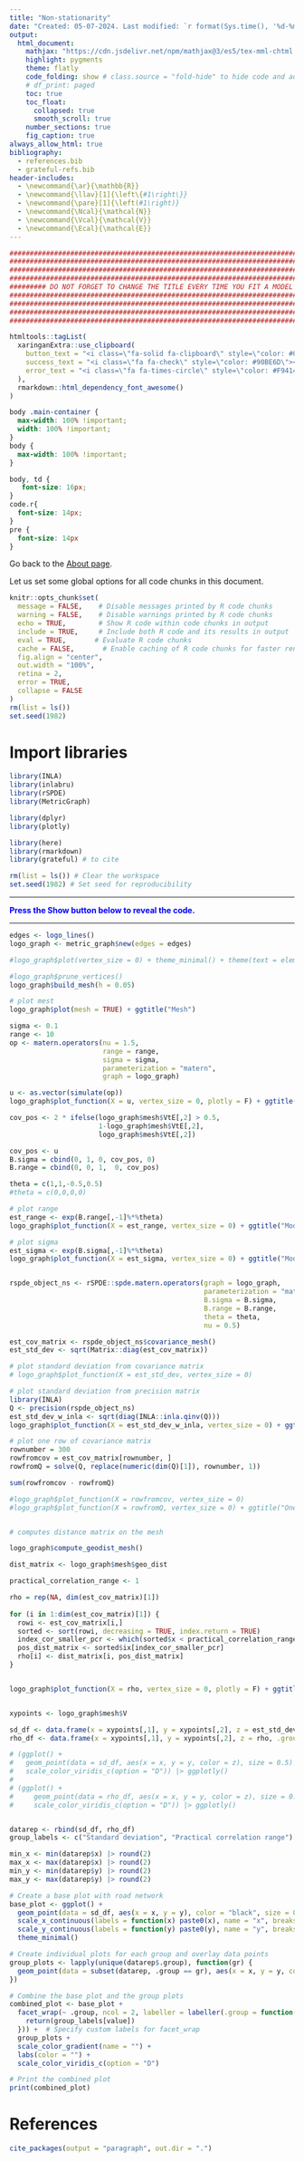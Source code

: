```yaml
---
title: "Non-stationarity"
date: "Created: 05-07-2024. Last modified: `r format(Sys.time(), '%d-%m-%Y.')`"
output:
  html_document:
    mathjax: "https://cdn.jsdelivr.net/npm/mathjax@3/es5/tex-mml-chtml.js"
    highlight: pygments
    theme: flatly
    code_folding: show # class.source = "fold-hide" to hide code and add a button to show it
    # df_print: paged
    toc: true
    toc_float:
      collapsed: true
      smooth_scroll: true
    number_sections: true
    fig_caption: true
always_allow_html: true
bibliography: 
  - references.bib
  - grateful-refs.bib
header-includes:
  - \newcommand{\ar}{\mathbb{R}}
  - \newcommand{\llav}[1]{\left\{#1\right\}}
  - \newcommand{\pare}[1]{\left(#1\right)}
  - \newcommand{\Ncal}{\mathcal{N}}
  - \newcommand{\Vcal}{\mathcal{V}}
  - \newcommand{\Ecal}{\mathcal{E}}
---
```


```r
################################################################################
################################################################################
################################################################################
################################################################################
######### DO NOT FORGET TO CHANGE THE TITLE EVERY TIME YOU FIT A MODEL #########
################################################################################
################################################################################
################################################################################
################################################################################
```

```r
htmltools::tagList(
  xaringanExtra::use_clipboard(
    button_text = "<i class=\"fa-solid fa-clipboard\" style=\"color: #00008B\"></i>",
    success_text = "<i class=\"fa fa-check\" style=\"color: #90BE6D\"></i>",
    error_text = "<i class=\"fa fa-times-circle\" style=\"color: #F94144\"></i>"
  ),
  rmarkdown::html_dependency_font_awesome()
)
```


```css
body .main-container {
  max-width: 100% !important;
  width: 100% !important;
}
body {
  max-width: 100% !important;
}

body, td {
   font-size: 16px;
}
code.r{
  font-size: 14px;
}
pre {
  font-size: 14px
}
```


Go back to the [About page](about.html).

Let us set some global options for all code chunks in this document.


```r
knitr::opts_chunk$set(
  message = FALSE,    # Disable messages printed by R code chunks
  warning = FALSE,    # Disable warnings printed by R code chunks
  echo = TRUE,        # Show R code within code chunks in output
  include = TRUE,     # Include both R code and its results in output
  eval = TRUE,       # Evaluate R code chunks
  cache = FALSE,       # Enable caching of R code chunks for faster rendering
  fig.align = "center",
  out.width = "100%",
  retina = 2,
  error = TRUE,
  collapse = FALSE
)
rm(list = ls())
set.seed(1982)
```

# Import libraries

```r
library(INLA)
library(inlabru)
library(rSPDE)
library(MetricGraph)

library(dplyr)
library(plotly)

library(here)
library(rmarkdown)
library(grateful) # to cite

rm(list = ls()) # Clear the workspace
set.seed(1982) # Set seed for reproducibility
```


<div style="color: blue;">
********
**Press the Show button below to reveal the code.**

********
</div>

```r
edges <- logo_lines()
logo_graph <- metric_graph$new(edges = edges)

#logo_graph$plot(vertex_size = 0) + theme_minimal() + theme(text = element_text(family = "Palatino"))

#logo_graph$prune_vertices()
logo_graph$build_mesh(h = 0.05)

# plot mest
logo_graph$plot(mesh = TRUE) + ggtitle("Mesh")

sigma <- 0.1
range <- 10
op <- matern.operators(nu = 1.5, 
                       range = range, 
                       sigma = sigma, 
                       parameterization = "matern",
                       graph = logo_graph)    

u <- as.vector(simulate(op))
logo_graph$plot_function(X = u, vertex_size = 0, plotly = F) + ggtitle("Simulated field")

cov_pos <- 2 * ifelse(logo_graph$mesh$VtE[,2] > 0.5, 
                      1-logo_graph$mesh$VtE[,2], 
                      logo_graph$mesh$VtE[,2])

cov_pos <- u
B.sigma = cbind(0, 1, 0, cov_pos, 0)
B.range = cbind(0, 0, 1,  0, cov_pos)

theta = c(1,1,-0.5,0.5)
#theta = c(0,0,0,0)

# plot range
est_range <- exp(B.range[,-1]%*%theta)
logo_graph$plot_function(X = est_range, vertex_size = 0) + ggtitle("Model for range")

# plot sigma
est_sigma <- exp(B.sigma[,-1]%*%theta)
logo_graph$plot_function(X = est_sigma, vertex_size = 0) + ggtitle("Model for sigma")


rspde_object_ns <- rSPDE::spde.matern.operators(graph = logo_graph,
                                                parameterization = "matern",
                                                B.sigma = B.sigma,
                                                B.range = B.range,
                                                theta = theta,
                                                nu = 0.5)

est_cov_matrix <- rspde_object_ns$covariance_mesh()
est_std_dev <- sqrt(Matrix::diag(est_cov_matrix))

# plot standard deviation from covariance matrix
# logo_graph$plot_function(X = est_std_dev, vertex_size = 0)

# plot standard deviation from precision matrix
library(INLA)
Q <- precision(rspde_object_ns)
est_std_dev_w_inla <- sqrt(diag(INLA::inla.qinv(Q)))
logo_graph$plot_function(X = est_std_dev_w_inla, vertex_size = 0) + ggtitle("Standard deviation")

# plot one row of covariance matrix
rownumber = 300
rowfromcov = est_cov_matrix[rownumber, ]
rowfromQ = solve(Q, replace(numeric(dim(Q)[1]), rownumber, 1))

sum(rowfromcov - rowfromQ)

#logo_graph$plot_function(X = rowfromcov, vertex_size = 0)
#logo_graph$plot_function(X = rowfromQ, vertex_size = 0) + ggtitle("One row of covariance matrix")


# computes distance matrix on the mesh

logo_graph$compute_geodist_mesh()

dist_matrix <- logo_graph$mesh$geo_dist

practical_correlation_range <- 1

rho = rep(NA, dim(est_cov_matrix)[1])
  
for (i in 1:dim(est_cov_matrix)[1]) {
  rowi <- est_cov_matrix[i,]
  sorted <- sort(rowi, decreasing = TRUE, index.return = TRUE)
  index_cor_smaller_pcr <- which(sorted$x < practical_correlation_range)[1]
  pos_dist_matrix <- sorted$ix[index_cor_smaller_pcr]
  rho[i] <- dist_matrix[i, pos_dist_matrix]
}


logo_graph$plot_function(X = rho, vertex_size = 0, plotly = F) + ggtitle("practical correlation range")


xypoints <- logo_graph$mesh$V

sd_df <- data.frame(x = xypoints[,1], y = xypoints[,2], z = est_std_dev_w_inla, .group = 1)
rho_df <- data.frame(x = xypoints[,1], y = xypoints[,2], z = rho, .group = 2)

# (ggplot() +
#   geom_point(data = sd_df, aes(x = x, y = y, color = z), size = 0.5) + 
#   scale_color_viridis_c(option = "D")) |> ggplotly()
# 
# (ggplot() +
#     geom_point(data = rho_df, aes(x = x, y = y, color = z), size = 0.5) + 
#     scale_color_viridis_c(option = "D")) |> ggplotly()


datarep <- rbind(sd_df, rho_df)
group_labels <- c("Standard deviation", "Practical correlation range")

min_x <- min(datarep$x) |> round(2)
max_x <- max(datarep$x) |> round(2)
min_y <- min(datarep$y) |> round(2)
max_y <- max(datarep$y) |> round(2)

# Create a base plot with road network
base_plot <- ggplot() +
  geom_point(data = sd_df, aes(x = x, y = y), color = "black", size = 0.5, shape = 1) +
  scale_x_continuous(labels = function(x) paste0(x), name = "x", breaks = seq(min_x, max_x, by = 2)) +  # Adjust x-axis label and breaks
  scale_y_continuous(labels = function(y) paste0(y), name = "y", breaks = seq(min_y, max_y, by = 2)) +
  theme_minimal()

# Create individual plots for each group and overlay data points
group_plots <- lapply(unique(datarep$.group), function(gr) {
  geom_point(data = subset(datarep, .group == gr), aes(x = x, y = y, color = z), size = 1)  # Adjust x_column and y_column
})

# Combine the base plot and the group plots
combined_plot <- base_plot + 
  facet_wrap(~ .group, ncol = 2, labeller = labeller(.group = function(variable, value) {
    return(group_labels[value])
  })) +  # Specify custom labels for facet_wrap
  group_plots +
  scale_color_gradient(name = "") +
  labs(color = "") +
  scale_color_viridis_c(option = "D")

# Print the combined plot
print(combined_plot)


```


# References

```r
cite_packages(output = "paragraph", out.dir = ".")
```
